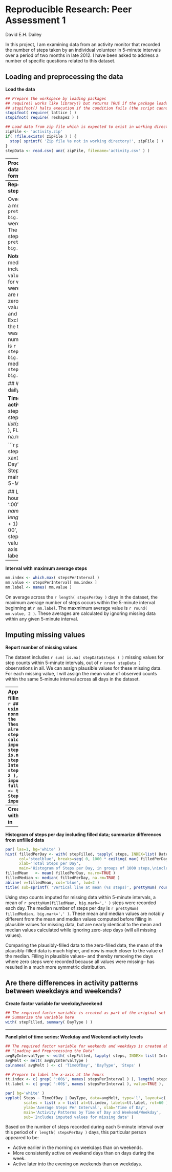 # Reproducible Research: Peer Assessment 1
David E.H. Dailey

In this project, I am examining data from an activity monitor that recorded the number of steps taken by an individual volunteer in 5-minute intervals over a period of two months in late 2012.  I have been asked to address a number of specific questions related to this dataset.

## Loading and preprocessing the data

__Load the data__
```r
## Prepare the workspace by loading packages
## require() works like library() but returns TRUE if the package loads successfully
## stopifnot() halts execution if the condition fails (the script cannot load the required package)
stopifnot( require( lattice ) )
stopifnot( require( reshape2 ) )

## Load data from zip file which is expected to exist in working directory
zipFile <- 'activity.zip'
if( !file.exists( zipFile ) ) {
  stop( sprintf( 'Zip file %s not in working directory!', zipFile ) )
}
stepData <- read.csv( unz( zipFile, filename='activity.csv' ) )
```
 
-----
__Process/transform the data into suitable formats__
```r

## Apply data transformations.
stepData <- transform( stepData, Date        = as.Date( as.character( stepData$date ) ) )
stepData <- transform( stepData, DayOfWeek   = weekdays( Date ), stringsAsFactors=FALSE )
stepData <- transform( stepData, DayType     = factor( DayOfWeek %in% c( 'Saturday', 'Sunday' ), 
                                                       labels=c('Weekday', 'Weekend' ) ) )

## As coded in the original data file, the interval value induces gaps.  The
## intervals near noon are coded as 1150, 1155, 1200, 1205, and so forth.  I
## prefer to work with the number of minutes since midnight and the label them
## with a string variable with the "clock time".
## An alternative is to created an ordered factor using the given interval values and then assign
## prettier level labels.
stepData <- transform( stepData, MinuteOfDay = (60 * interval %/% 100) + (interval %% 100) )
stepData <- transform( stepData, IntervalTime = sprintf( '%02d:%02d', interval%/% 100, interval%% 100 ) )
```

## What is the mean total number of steps taken per day?

__Make histogram: total number of steps per day__
```r
## Must do some calculations first
stepsPerDay  <- tapply( stepData$steps, INDEX = list( stepData$Date ), FUN = sum, na.rm=TRUE )
valuesPerDay <- tapply( stepData$steps, INDEX = list( stepData$Date ), FUN = function( . ) sum( !is.na( . ) ) )
stepMean        <- mean( stepsPerDay, na.rm=TRUE )
stepMeanNonZero <- mean( stepsPerDay[ stepsPerDay > 0 ] )
stepMedian        <- median( stepsPerDay, na.rm=TRUE )
stepMedianNonZero <- median( stepsPerDay[ stepsPerDay > 0 ] )

par( las=1, bg='white' )
hist( stepsPerDay, breaks=seq( 0, 1000*ceiling( max( stepsPerDay ) / 1000 ), by = 1000 ), 
      col='steelblue', xlab='Total Steps per Day', 
      main='Histogram of Steps per Day, in groups of 1000 steps',
      bg='white' )  # White background easier to evaluate than transparent (knitr default)
abline( v=stepMean, col='blue', lwd=2 )
title( sub=sprintf( 'Vertical line at mean (%s steps)', prettyNum( round( stepMean, 2), big.mark=',' ) ), col.sub='blue' )
```

-----
__Report mean and median steps per day__

Over the reporting period, a mean of `r prettyNum(stepMean, big.mark=',' )` steps were recorded each day. The median number of steps per day is `r prettyNum( stepMedian, big.mark=',' )`.

**Note:** The mean and median reported above include `r sum( valuesPerDay == 0 )` days for which all observations were missing.  These days are recorded as having zero steps; these zero values will drag the mean and median downward.  Excluding days for which the total number of steps was zero, the mean number of steps per day is `r prettyNum( stepMeanNonZero, big.mark=',' )` and the median is 
`r prettyNum( stepMedianNonZero, big.mark=',' )`.


## What is the average daily activity pattern?

__Time series plot of daily activity__
```r
stepsPerInterval <- tapply( stepData$steps, INDEX = list( stepData$IntervalTime ), FUN = mean, na.rm=TRUE )

```r
par( bg='white' )
plot( stepsPerInterval, type='l', xaxt='n', xlab='Time of Day', ylab='Average Steps' )
title( main='Average Steps Per 5-Minute Interval' )

## Label the x-axis at the hours
tt.index <- c( grep( ':00$', names( stepsPerInterval ) ), length( stepsPerInterval ) + 1 )
tt.label <- c( grep( ':00$', names( stepsPerInterval ), value=TRUE ), '24:00' )
axis( side=1, at=tt.index, labels=tt.label )
```

-----
__Interval with maximum average steps__

```r
mm.index <- which.max( stepsPerInterval )
mm.value <- stepsPerInterval[ mm.index ]
mm.label <- names( mm.value )
```

On average across the `r length( stepsPerDay )` days in the dataset, the maximum average number of steps occurs within the 5-minute interval beginning at `r mm.label`.  The maxmimum average value is `r round( mm.value, 2 )`.  These averages are calculated by ignoring missing data within any given 5-minute interval.

## Imputing missing values

__Report number of missing values__

The dataset includes `r sum( is.na( stepData$steps ) )` missing values for step counts within 5-minute intervals, out of `r nrow( stepData )` observations in all.  We can assign plausible values for these missing data.  For each missing value, I will assign the mean value of observed counts within the same 5-minute interval across all days in the dataset.

-----
__Apply strategy for filling in missing values__
```r
## Strategy: fill in using mean of nonmissing values for the same interval.
## These mean values are already in stepsPerInterval, calculated earlier.
imputedValues <- with( stepData, 
                   ifelse( is.na( steps ), 
                           round( stepsPerInterval[match( IntervalTime, names( stepsPerInterval ) ) ], 2 ), 
                           steps ) )
## Add imputed values to the full dataset
stepData <- transform( stepData, StepImpute = imputedValues )
```

-----
__Create a new dataset with missing data filled in__
```r
## Create a new dataset equal to original dataset but with missing data filled in
stepFilled <- stepData
stepFilled$steps <- stepFilled$StepImpute
```

-----
__Histogram of steps per day including filled data; summarize differences from unfilled data__
```r
par( las=1, bg='white' )
hist( filledPerDay <- with( stepFilled, tapply( steps, INDEX=list( Date ), FUN=sum ) ),
      col='steelblue', breaks=seq( 0, 1000 * ceiling( max( filledPerDay )/1000), by=1000 ),
      xlab='Total Steps per Day', 
      main='Histogram of Steps per Day, in groups of 1000 steps,\nincluding imputed values' )
filledMean   <- mean( filledPerDay, na.rm=TRUE )
filledMedian <- median( filledPerDay, na.rm=TRUE )
abline( v=filledMean, col='blue', lwd=2 )
title( sub=sprintf( 'Vertical line at mean (%s steps)', prettyNum( round( filledMean, 2), big.mark=',' ) ), col.sub='blue' )
```

Using step counts imputed for missing data within 5-minute intervals, a mean of `r prettyNum(filledMean, big.mark=',' )` steps were recorded each day. The median number of steps per day is `r prettyNum( filledMedian, big.mark=',' )`.  These mean and median values are notably different from the mean and median values computed before filling in plausible values for missing data, but are nearly identical to the mean and median values calculated while ignoring zero-step days (will all missing values).

Comparing the plausibly-filled data to the zero-filled data, the mean of the plausibly-filled data is much higher, and now is much closer to the value of the median.  Filling in plausible values-- and thereby removing the days where zero steps were recorded because all values were missing-- has resulted in a much more symmetric distribution.

## Are there differences in activity patterns between weekdays and weekends?

__Create factor variable for weekday/weekend__
```r
## The required factor variable is created as part of the original set of data transformations
## Summarize the variable here
with( stepFilled, summary( DayType ) )
```

-----
__Panel plot of time series: Weekday and Weekend activity levels__
```r
## The required factor variable for weekends and weekdays is created above, under
## "Loading and Preprocessing the Data"
avgByIntervalType <- with( stepFilled, tapply( steps, INDEX= list( IntervalTime, DayType ), FUN=mean ) )
avgMelt <- melt( avgByIntervalType )
colnames( avgMelt ) <- c( 'TimeOfDay', 'DayType', 'Steps' ) 

## Prepare to label the x-axis at the hours
tt.index <- c( grep( ':00$', names( stepsPerInterval ) ), length( stepsPerInterval ) + 1 )
tt.label <- c( grep( ':00$', names( stepsPerInterval ), value=TRUE ), '24:00' )

par( bg='white' )
xyplot( Steps ~ TimeOfDay | DayType, data=avgMelt, type='l', layout=c( 1, 2 ),
        scales = list( x = list( at=tt.index, labels=tt.label, rot=60 ) ),
        ylab='Average Steps Per Interval', xlab='Time of Day', 
        main='Activity Patterns by Time of Day and Weekend/Weekday', 
        sub='Includes imputed values for missing data' )

```

Based on the number of steps recorded during each 5-minute interval over this period of `r length( stepsPerDay )` days, this particular person appeared to be:

- Active earlier in the morning on weekdays than on weekends.
- More consistently active on weekend days than on days during the week.
- Active later into the evening on weekends than on weekdays.

